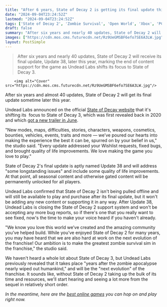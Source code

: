 ```yaml
---
title: "After 6 years, State of Decay 2 is getting its final update this year as dev focuses on making State of Decay 3 'the greatest zombie survival sim in the franchise'"
date: "2024-09-04T23:24:52Z"
lastmod: "2024-09-04T23:24:52Z"
tags: ['State of Decay 2', 'Zombie Survival', 'Open World', 'Xbox', 'PC', 'Update 38', 'State of Decay 3']
draft: false
summary: "After six years and nearly 40 updates, State of Decay 2 will receive its final update, Update 38, later this year, marking the end of content support for the game as Undead Labs shifts its focus to State of Decay 3."
images: ["https://cdn.mos.cms.futurecdn.net/Rz9UeGMSBF6efo7SE6A3LW.jpg"]
layout: PostSimple
---
```

> After six years and nearly 40 updates, State of Decay 2 will receive its final update, Update 38, later this year, marking the end of content support for the game as Undead Labs shifts its focus to State of Decay 3.


        <img alt="Cover" src="https://cdn.mos.cms.futurecdn.net/Rz9UeGMSBF6efo7SE6A3LW.jpg"/>
        
After six years and almost 40 updates, State of Decay 2 will get its final update sometime later this year.

Undead Labs announced on the official [State of Decay website](https://www.stateofdecay.com/an-end-to-content-updates-for-state-of-decay-2/) that it's shifting its  focus to State of Decay 3, which was first revealed back in 2020 and which [got a new trailer in June](https://www.gamesradar.com/games/open-world/4-years-after-its-reveal-state-of-decay-3-is-back-with-a-first-look-at-its-gorgeous-and-emotional-open-world-zombie-action/).

"New modes, maps, difficulties, stories, characters, weapons, cosmetics, bounties, vehicles, events, traits and more — we’ve poured our hearts into making the experience the best it can be, spurred on by your belief in us," the studio said. "Every update addressed your Wishlist requests, fixed bugs, and brought quality of life improvements. We love making the game you love to play."

State of Decay 2's final update is aptly named Update 38 and will address "some longstanding issues" and include some quality of life improvements. At that point, all seasonal content and otherwise gated content will be permanently unlocked for all players.

Undead Labs confirmed that State of Decay 2 isn't being pulled offline and will still be available to play and purchase after its final update, but it won't be adding any new content or supporting it in any way. After Update 38, Undead Labs is closing the State of Decay 2 support system and won't be accepting any more bug reports, so if there's one that you really want to see fixed, now's the time to make your voice heard if you haven't already.

"We know you love this world we’ve created and the amazing community you’ve helped build. While you’ve enjoyed State of Decay 2 for many years, you may have heard that we are also hard at work on the next evolution of the franchise! Our ambition is to make the greatest zombie survival sim in the franchise," the studio said.

We haven't heard a whole lot about State of Decay 3, but Undead Labs previously revealed that it takes place "years after the zombie apocalypse nearly wiped out humankind," and will be the "next evolution" of the franchise. It sounds like, without State of Decay 2 taking up the bulk of its time and resources, we'll start hearing and seeing a lot more from the sequel in relatively short order.

*In the meantime, here are the *[<em>best online games</em>](https://www.gamesradar.com/best-online-games/)* you can hop on and play right now.*
        